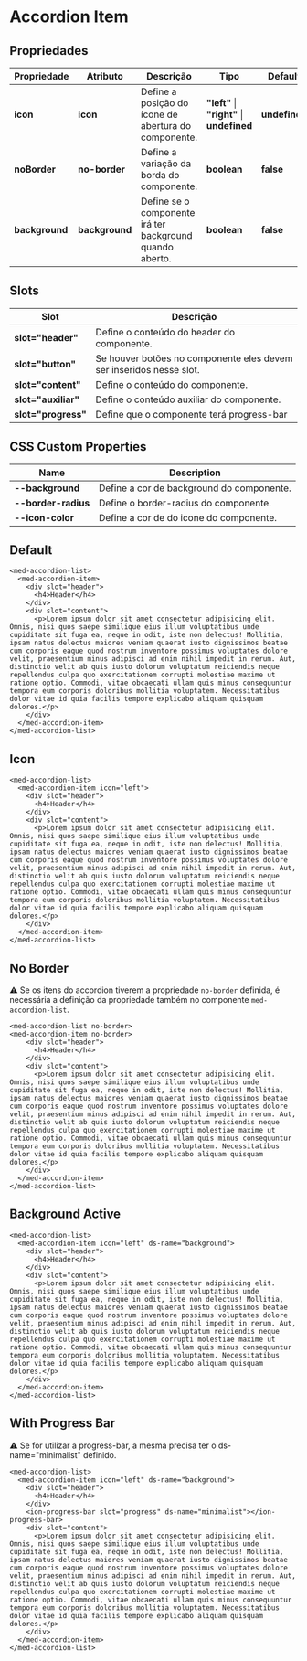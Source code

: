 
<Meta title="Components/Core/Accordion Item/Usage" />

# Accordion Item

## Propriedades

| Propriedade     | Atributo       | Descrição                                                | Tipo                                       | Default       |
| --------------- | -------------- | -------------------------------------------------------- | ------------------------------------------ | ------------- |
| **icon**        | **icon**       | Define a posição do ícone de abertura do componente.     | **"left"** \| **"right"** \| **undefined** | **undefined** |
| **noBorder**    | **no-border**  | Define a variação da borda do componente.                | **boolean**                                | **false**     |
| **background**  | **background** | Define se o componente irá ter background quando aberto. | **boolean**                                | **false**     |

## Slots

| Slot                | Descrição                                                           |
| ------------------- | ------------------------------------------------------------------- |
| **slot="header"**   | Define o conteúdo do header do componente.                          |
| **slot="button"**   | Se houver botões no componente eles devem ser inseridos nesse slot. |
| **slot="content"**  | Define o conteúdo do componente.                                    |
| **slot="auxiliar"** | Define o conteúdo auxiliar do componente.                           |
| **slot="progress"** | Define que o componente terá progress-bar                           |

## CSS Custom Properties

| Name                | Description                               |
| ------------------- | ----------------------------------------- |
| **--background**    | Define a cor de background do componente. |
| **--border-radius** | Define o border-radius do componente.     |
| **--icon-color**    | Define a cor de do icone do componente.   |

## Default

```
<med-accordion-list>
  <med-accordion-item>
    <div slot="header">
      <h4>Header</h4>
    </div>
    <div slot="content">
      <p>Lorem ipsum dolor sit amet consectetur adipisicing elit. Omnis, nisi quos saepe similique eius illum voluptatibus unde cupiditate sit fuga ea, neque in odit, iste non delectus! Mollitia, ipsam natus delectus maiores veniam quaerat iusto dignissimos beatae cum corporis eaque quod nostrum inventore possimus voluptates dolore velit, praesentium minus adipisci ad enim nihil impedit in rerum. Aut, distinctio velit ab quis iusto dolorum voluptatum reiciendis neque repellendus culpa quo exercitationem corrupti molestiae maxime ut ratione optio. Commodi, vitae obcaecati ullam quis minus consequuntur tempora eum corporis doloribus mollitia voluptatem. Necessitatibus dolor vitae id quia facilis tempore explicabo aliquam quisquam dolores.</p>
    </div>
  </med-accordion-item>
</med-accordion-list>
```

## Icon

```
<med-accordion-list>
  <med-accordion-item icon="left">
    <div slot="header">
      <h4>Header</h4>
    </div>
    <div slot="content">
      <p>Lorem ipsum dolor sit amet consectetur adipisicing elit. Omnis, nisi quos saepe similique eius illum voluptatibus unde cupiditate sit fuga ea, neque in odit, iste non delectus! Mollitia, ipsam natus delectus maiores veniam quaerat iusto dignissimos beatae cum corporis eaque quod nostrum inventore possimus voluptates dolore velit, praesentium minus adipisci ad enim nihil impedit in rerum. Aut, distinctio velit ab quis iusto dolorum voluptatum reiciendis neque repellendus culpa quo exercitationem corrupti molestiae maxime ut ratione optio. Commodi, vitae obcaecati ullam quis minus consequuntur tempora eum corporis doloribus mollitia voluptatem. Necessitatibus dolor vitae id quia facilis tempore explicabo aliquam quisquam dolores.</p>
    </div>
  </med-accordion-item>
</med-accordion-list>
```

## No Border

⚠️ Se os itens do accordion tiverem a propriedade `no-border` definida, é necessária a definição da propriedade também no componente `med-accordion-list`.

```
<med-accordion-list no-border>
<med-accordion-item no-border>
    <div slot="header">
      <h4>Header</h4>
    </div>
    <div slot="content">
      <p>Lorem ipsum dolor sit amet consectetur adipisicing elit. Omnis, nisi quos saepe similique eius illum voluptatibus unde cupiditate sit fuga ea, neque in odit, iste non delectus! Mollitia, ipsam natus delectus maiores veniam quaerat iusto dignissimos beatae cum corporis eaque quod nostrum inventore possimus voluptates dolore velit, praesentium minus adipisci ad enim nihil impedit in rerum. Aut, distinctio velit ab quis iusto dolorum voluptatum reiciendis neque repellendus culpa quo exercitationem corrupti molestiae maxime ut ratione optio. Commodi, vitae obcaecati ullam quis minus consequuntur tempora eum corporis doloribus mollitia voluptatem. Necessitatibus dolor vitae id quia facilis tempore explicabo aliquam quisquam dolores.</p>
    </div>
  </med-accordion-item>
</med-accordion-list>
```

## Background Active

```
<med-accordion-list>
  <med-accordion-item icon="left" ds-name="background">
    <div slot="header">
      <h4>Header</h4>
    </div>
    <div slot="content">
      <p>Lorem ipsum dolor sit amet consectetur adipisicing elit. Omnis, nisi quos saepe similique eius illum voluptatibus unde cupiditate sit fuga ea, neque in odit, iste non delectus! Mollitia, ipsam natus delectus maiores veniam quaerat iusto dignissimos beatae cum corporis eaque quod nostrum inventore possimus voluptates dolore velit, praesentium minus adipisci ad enim nihil impedit in rerum. Aut, distinctio velit ab quis iusto dolorum voluptatum reiciendis neque repellendus culpa quo exercitationem corrupti molestiae maxime ut ratione optio. Commodi, vitae obcaecati ullam quis minus consequuntur tempora eum corporis doloribus mollitia voluptatem. Necessitatibus dolor vitae id quia facilis tempore explicabo aliquam quisquam dolores.</p>
    </div>
  </med-accordion-item>
</med-accordion-list>
```

## With Progress Bar

⚠️ Se for utilizar a progress-bar, a mesma precisa ter o ds-name="minimalist" definido.

```
<med-accordion-list>
  <med-accordion-item icon="left" ds-name="background">
    <div slot="header">
      <h4>Header</h4>
    </div>
    <ion-progress-bar slot="progress" ds-name="minimalist"></ion-progress-bar>
    <div slot="content">
      <p>Lorem ipsum dolor sit amet consectetur adipisicing elit. Omnis, nisi quos saepe similique eius illum voluptatibus unde cupiditate sit fuga ea, neque in odit, iste non delectus! Mollitia, ipsam natus delectus maiores veniam quaerat iusto dignissimos beatae cum corporis eaque quod nostrum inventore possimus voluptates dolore velit, praesentium minus adipisci ad enim nihil impedit in rerum. Aut, distinctio velit ab quis iusto dolorum voluptatum reiciendis neque repellendus culpa quo exercitationem corrupti molestiae maxime ut ratione optio. Commodi, vitae obcaecati ullam quis minus consequuntur tempora eum corporis doloribus mollitia voluptatem. Necessitatibus dolor vitae id quia facilis tempore explicabo aliquam quisquam dolores.</p>
    </div>
  </med-accordion-item>
</med-accordion-list>
```
